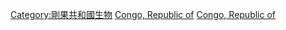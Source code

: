 {{Catnav|頁面分類|各種主題的頁面分類|按國家分類|各國生物|各國動物}}

[[Category:剛果共和國生物|Category:剛果共和國生物]]
[[Category:非洲動物|Congo, Republic of]]
[[Category:各国动物|Congo, Republic of]]